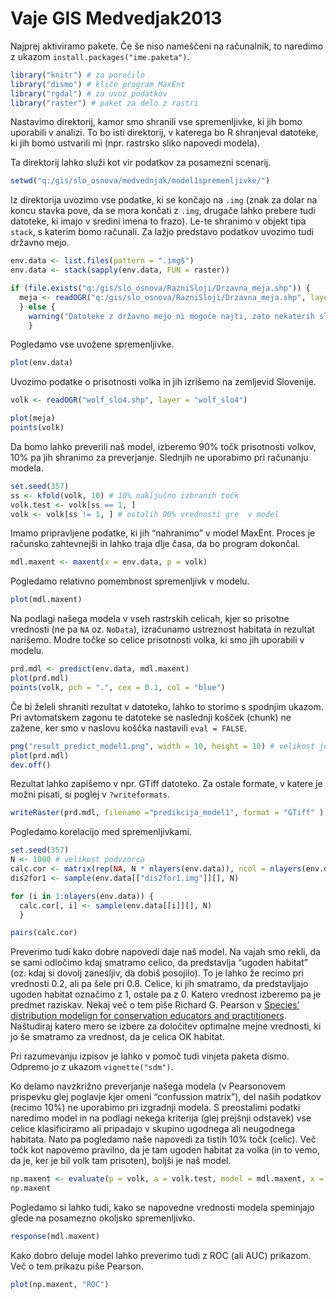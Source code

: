 Vaje GIS Medvedjak2013
========================================================

Najprej aktiviramo pakete. Če še niso nameščeni na računalnik, to naredimo z ukazom `install.packages("ime.paketa")`.

```r
library("knitr") # za poročilo
library("dismo") # kliče program MaxEnt
library("rgdal") # za uvoz podatkov
library("raster") # paket za delo z rastri
```

Nastavimo direktorij, kamor smo shranili vse spremenljivke, ki jih bomo uporabili v analizi. To bo isti direktorij, v katerega bo R shranjeval datoteke, ki jih bomo ustvarili mi (npr. rastrsko sliko napovedi modela).

Ta direktorij lahko služi kot vir podatkov za posamezni scenarij.

```r
setwd("q:/gis/slo_osnova/medvednjak/model1spremenljivke/")
```

Iz direktorija uvozimo vse podatke, ki se končajo na `.img` (znak za dolar na koncu stavka pove, da se mora končati z `.img`, drugače lahko prebere tudi datoteke, ki imajo v sredini imena to frazo). Le-te shranimo v objekt tipa `stack`, s katerim bomo računali. Za lažjo predstavo podatkov uvozimo tudi državno mejo.

```r
env.data <- list.files(pattern = ".img$")
env.data <- stack(sapply(env.data, FUN = raster))

if (file.exists("q:/gis/slo_osnova/RazniSloji/Drzavna_meja.shp")) {
  meja <- readOGR("q:/gis/slo_osnova/RazniSloji/Drzavna_meja.shp", layer = "Drzavna_meja")
  } else {
    warning("Datoteke z državno mejo ni mogoče najti, zato nekaterih slik ne bo mogoče narisati.")
    }
```

Pogledamo vse uvožene spremenljivke.
```r
plot(env.data)
```

Uvozimo podatke o prisotnosti volka in jih izrišemo na zemljevid Slovenije.
```r
volk <- readOGR("wolf_slo4.shp", layer = "wolf_slo4")

plot(meja)
points(volk)
```

Da bomo lahko preverili naš model, izberemo 90% točk prisotnosti volkov, 10% pa jih shranimo za preverjanje. Slednjih ne uporabimo pri računanju modela.

```r
set.seed(357)
ss <- kfold(volk, 10) # 10% naključno izbranih točk
volk.test <- volk[ss == 1, ]
volk <- volk[ss != 1, ] # ostalih 90% vrednosti gre  v model
```

Imamo pripravljene podatke, ki jih "nahranimo" v model MaxEnt. Proces je računsko zahtevnejši in lahko traja dlje časa, da bo program dokončal.

```r
mdl.maxent <- maxent(x = env.data, p = volk)
```

Pogledamo relativno pomembnost spremenljivk v modelu.

```r
plot(mdl.maxent)
```

Na podlagi našega modela v vseh rastrskih celicah, kjer so prisotne vrednosti (ne pa `NA` oz. `NoData`), izračunamo ustreznost habitata in rezultat narišemo. Modre točke so celice prisotnosti volka, ki smo jih uporabili v modelu.

```r
prd.mdl <- predict(env.data, mdl.maxent)
plot(prd.mdl)
points(volk, pch = ".", cex = 0.1, col = "blue")
```

Če bi želeli shraniti rezultat v datoteko, lahko to storimo s spodnjim ukazom. Pri avtomatskem zagonu te datoteke se naslednji košček (chunk) ne zažene, ker smo v naslovu koščka nastavili `eval = FALSE`.

```r
png("result_predict_model1.png", width = 10, height = 10) # velikost je v colah
plot(prd.mdl)
dev.off()
```

Rezultat lahko zapišemo v npr. GTiff datoteko. Za ostale formate, v katere je možni pisati, si poglej v `?writeformats`.

```r
writeRaster(prd.mdl, filename ="predikcija_model1", format = "GTiff" )
```

Pogledamo korelacijo med spremenljivkami.

```r
set.seed(357)
N <- 1000 # velikost podvzorca
calc.cor <- matrix(rep(NA, N * nlayers(env.data)), ncol = nlayers(env.data))
dis2for1 <- sample(env.data[["dis2for1.img"]][], N)

for (i in 1:nlayers(env.data)) {
  calc.cor[, i] <- sample(env.data[[i]][], N)
  }

pairs(calc.cor)
```

Preverimo tudi kako dobre napovedi daje naš model.
Na vajah smo rekli, da se sami odločimo kdaj smatramo celico, da predstavlja "ugoden habitat" (oz. kdaj si dovolj zanesljiv, da dobiš posojilo). To je lahko že recimo pri vrednosti 0.2, ali pa šele pri 0.8. Celice, ki jih smatramo, da predstavljajo ugoden habitat označimo z 1, ostale pa z 0. Katero vrednost izberemo pa je predmet raziskav. Nekaj več o tem piše Richard G. Pearson v [Species' distribution modelign for conservation educators and practitioners](http://biodiversityinformatics.amnh.org/files/SpeciesDistModelingSYN_1-16-08.pdf). Naštudiraj katero mero se izbere za določitev optimalne mejne vrednosti, ki jo še smatramo za vrednost, da je celica OK habitat.

Pri razumevanju izpisov je lahko v pomoč tudi vinjeta paketa dismo. Odpremo jo z ukazom `vignette("sdm")`.

Ko delamo navzkrižno preverjanje našega modela (v Pearsonovem prispevku glej poglavje kjer omeni "confussion matrix"), del naših podatkov (recimo 10%) ne uporabimo pri izgradnji modela. S preostalimi podatki naredimo model in na podlagi nekega kriterija (glej prejšnji odstavek) vse celice klasificiramo ali pripadajo v skupino ugodnega ali neugodnega habitata. Nato pa pogledamo naše napovedi za tistih 10% točk (celic). Več točk kot napovemo pravilno, da je tam ugoden habitat za volka (in to vemo, da je, ker je bil volk tam prisoten), boljši je naš model.

```r
np.maxent <- evaluate(p = volk, a = volk.test, model = mdl.maxent, x = env.data)
np.maxent
```

Pogledamo si lahko tudi, kako se napovedne vrednosti modela speminjajo glede na posamezno okoljsko spremenljivko.

```r
response(mdl.maxent)
```

Kako dobro deluje model lahko preverimo tudi z ROC (ali AUC) prikazom. Več o tem prikazu piše Pearson.

```r
plot(np.maxent, "ROC")
```